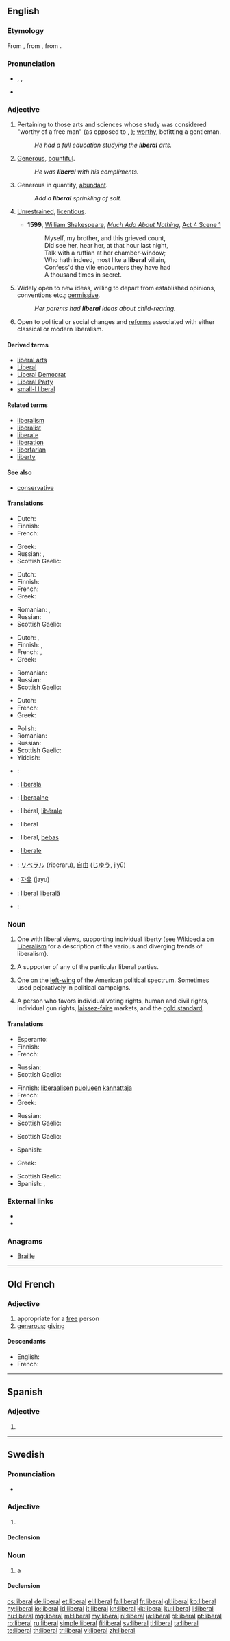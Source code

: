{{also|Liberal}}
==English==

===Etymology===
From {{etyl|fro}} {{term|liberal|lang=fro}}, from {{etyl|la}} {{term|liberalis||befitting a freeman}}, from {{term|liber||free}}.

===Pronunciation===
* {{a|US}} {{enPR|lĭ'bərəl}}, {{IPA|/ˈlɪbəɹəl/}}, {{X-SAMPA|/"lIb@r\@l/}}
* {{audio|en-us-liberal.ogg|Audio (US)}}

===Adjective===
{{en-adj}}

# {{context|now|_|rare|_|except in phrases}} Pertaining to those arts and sciences whose study was considered "worthy of a free man" (as opposed to {{term|servile}}, {{term|mechanical}}); [[worthy]], befitting a gentleman.
#: ''He had a full education studying the '''liberal''' arts.''
# [[generous|Generous]], [[bountiful]].
#: ''He was '''liberal''' with his compliments.''
# Generous in quantity, [[abundant]].
#: ''Add a '''liberal''' sprinkling of salt.''
# {{obsolete}} [[unrestrained|Unrestrained]], [[licentious]].
#* '''1599''', [[w:William Shakespeare|William Shakespeare]], ''[[w:Much Ado About Nothing|Much Ado About Nothing]]'', [[s:Much Ado About Nothing (Shakespeare)|Act 4 Scene 1]]
#*:Myself, my brother, and this grieved count,
#*:Did see her, hear her, at that hour last night,
#*:Talk with a ruffian at her chamber-window;
#*:Who hath indeed, most like a '''liberal''' villain,
#*:Confess'd the vile encounters they have had
#*:A thousand times in secret.
# Widely open to new ideas, willing to depart from established opinions, conventions etc.; [[permissive]].
#: ''Her parents had '''liberal''' ideas about child-rearing.''
# {{politics}} Open to political or social changes and [[reforms]] associated with either classical or modern liberalism.

====Derived terms====
* [[liberal arts]]
* [[Liberal]]
* [[Liberal Democrat]]
* [[Liberal Party]]
* [[small-l liberal]]

====Related terms====
* [[liberalism]]
* [[liberalist]]
* [[liberate]]
* [[liberation]]
* [[libertarian]]
* [[liberty]]

====See also====
* [[conservative]]

====Translations====
{{trans-top|generous in quantity}}
* Dutch: {{t+|nl|vrijzinnig}}
* Finnish: {{t+|fi|avokätinen}}
* French: {{t+|fr|généreux|m}}
{{trans-mid}}
* Greek: {{t+|el|γενναιόδωρος|m|tr=gennaiódoros|sc=Grek}}
* Russian: {{t+|ru|обильный|tr=obíl'nyj|sc=Cyrl}}, {{t+|ru|щедрый|tr=ščédryj|sc=Cyrl}}
* Scottish Gaelic: {{t-|gd|pailt-làmhach}}
{{trans-bottom}}

{{trans-top|political description, following liberalism, sometimes used without regard to true meaning, as a pejorative}}
* Dutch: {{t+|nl|liberaal}}
* Finnish: {{t+|fi|liberaali}}
* French: {{t+|fr|libéral|m}}
* Greek: {{t+|el|φιλελεύθερος|m|tr=fileléftheros|sc=Grek}}
{{trans-mid}}
* Romanian: {{t+|ro|liberal|m|n}}, {{t-|ro|liberală|f}}
* Russian: {{t+|ru|либеральный|tr=liberál'nyj|sc=Cyrl}}
* Scottish Gaelic: {{t-|gd|libearalach}}
{{trans-bottom}}

{{trans-top|open-minded, favoring social freedom; permissive}}
* Dutch: {{t+|nl|open}}, {{t+|nl|liberaal}}
* Finnish: {{t-|fi|liberaalinen}}, {{t-|fi|vapaamielinen}}
* French: {{t+|fr|large|m|f}},  {{t+|fr|libre|m|f}}
* Greek: {{t+|el|ελευθέριος|m|tr=elefthérios|sc=Grek}}
{{trans-mid}}
* Romanian: {{t+|ro|liberal|m|n}}
* Russian: {{t+|ru|либеральный|tr=liberál'nyj|sc=Cyrl}}
* Scottish Gaelic: {{t-|gd|libearalach}}
{{trans-bottom}}

{{trans-top|politically liberal}}
* Dutch: {{t+|nl|libertaire|m|f}}
* French: {{t-|fr|de gauche}}
* Greek: {{t+|el|φιλελεύθερος|m|tr=fileléftheros|sc=Grek}}
{{trans-mid}}
* Polish: {{t-|pl|liberalny|m}}
* Romanian: {{t+|ro|liberal|m|n}}
* Russian: {{t+|ru|либеральный|tr=liberál'nyj|sc=Cyrl}}
* Scottish Gaelic: {{t-|gd|libearalach}}
* Yiddish: {{t-|yi|ליבעראל|sc=Hebr}}
{{trans-bottom}}

{{checktrans-top}}
* {{ttbc|ca}}: {{t-|ca|liberal}}
* {{ttbc|eo}}: [[liberala]]
* {{ttbc|et}}: [[liberaalne]]
* {{ttbc|fr}}: libéral, [[libérale]]
* {{ttbc|de}}: liberal
* {{ttbc|id}}: liberal, [[bebas]]
* {{ttbc|it}}: [[liberale]]
{{trans-mid}}
* {{ttbc|ja}}: [[リベラル]] (riberaru), [[自由]] ([[じゆう]], jiyū)
* {{ttbc|ko}}: [[자유]] (jayu)
* {{ttbc|ro}}: [[liberal]] {{m}} [[liberală]] {{f}}
* {{ttbc|es}}: {{t-|es|liberal}}
{{trans-bottom}}

===Noun===
{{en-noun}}

# {{rfv-sense}} One with liberal views, supporting individual liberty (see [[w:liberalism|Wikipedia on Liberalism]] for a description of the various and diverging trends of liberalism).
# A supporter of any of the particular liberal parties.
# {{US}} One on the [[left-wing]] of the American political spectrum.  Sometimes used pejoratively in political campaigns.
# {{qualifier|US|Also 'classical liberal', akin to [[libertarian]]}} A person who favors individual voting rights, human and civil rights, individual gun rights, [[laissez-faire]] markets, and the [[gold standard]].

====Translations====
{{trans-top|One with liberal views, supporting individual liberty}}
* Esperanto: {{t-|eo|liberulo}}
* Finnish: {{t+|fi|liberaali}}
* French: {{t+|fr|libéral|m}}
{{trans-mid}}
* Russian: {{t+|ru|либерал|m|tr=liberál|sc=Cyrl}}
* Scottish Gaelic: {{t-|gd|libearalach|m}}
{{trans-bottom}}

{{trans-top|supporter of any of the particular liberal parties}}
* Finnish: [[liberaalinen|liberaalisen]] [[puolue|puolueen]] [[kannattaja]]
* French: {{t+|fr|libéral}}
* Greek: {{t+|el|φιλελεύθερος|m|tr=fileléftheros|sc=Grek}}
{{trans-mid}}
* Russian: {{t+|ru|либерал|m|tr=liberál|sc=Cyrl}}
* Scottish Gaelic: {{t-|gd|libearalach|m}}
{{trans-bottom}}

{{trans-top|one opposing the views of a social conservative and favoring socially responsible taxes}}
* Scottish Gaelic: {{t-|gd|libearalach|m}}
{{trans-mid}}
* Spanish: {{t-|es|progresista|m|f}}
{{trans-bottom}}

{{trans-top|person who favors individual voting rights, human and civil rights, individual gun-rights, laissez-faire markets, and the gold standard}}
* Greek: {{t+|el|φιλελεύθερος|m|tr=fileléftheros|sc=Grek}}
{{trans-mid}}
* Scottish Gaelic: {{t-|gd|libearalach|m}}
* Spanish: {{t+|es|libertario|m}}, {{t-|es|libertaria|f}}
{{trans-bottom}}

===External links===
* {{R:Webster 1913}}
* {{R:Century 1911}}

===Anagrams===
* [[Braille#English|Braille]]

----

==Old French==

===Adjective===
{{head|fro|adjective|g=m}}

# appropriate for a [[free]] person
# [[generous]]; [[giving]]

====Descendants====
* English: {{l|en|liberal}} {{qualifier|borrowed}}
* French: {{l|fr|libéral}}

----

==Spanish==

===Adjective===
{{es-adj|pl=liberales}}

# {{l|en|liberal}}

----

==Swedish==

===Pronunciation===
* {{audio|Sv-liberal.ogg|Audio}}

===Adjective===
{{head|sv|adjective}}

# {{l|en|liberal}}

====Declension====
{{sv-adj-reg}}

===Noun===
{{sv-noun|g=c}}

# a {{l|en|liberal}}

====Declension====
{{sv-noun-reg-er}}

[[cs:liberal]]
[[de:liberal]]
[[et:liberal]]
[[el:liberal]]
[[fa:liberal]]
[[fr:liberal]]
[[gl:liberal]]
[[ko:liberal]]
[[hy:liberal]]
[[io:liberal]]
[[id:liberal]]
[[it:liberal]]
[[kn:liberal]]
[[kk:liberal]]
[[ku:liberal]]
[[li:liberal]]
[[hu:liberal]]
[[mg:liberal]]
[[ml:liberal]]
[[my:liberal]]
[[nl:liberal]]
[[ja:liberal]]
[[pl:liberal]]
[[pt:liberal]]
[[ro:liberal]]
[[ru:liberal]]
[[simple:liberal]]
[[fi:liberal]]
[[sv:liberal]]
[[tl:liberal]]
[[ta:liberal]]
[[te:liberal]]
[[th:liberal]]
[[tr:liberal]]
[[vi:liberal]]
[[zh:liberal]]